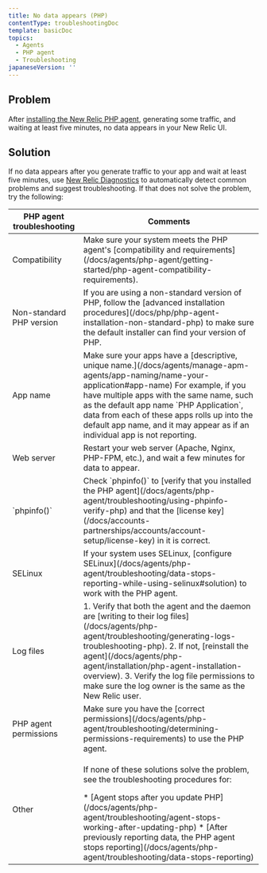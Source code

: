 ```yaml
---
title: No data appears (PHP)
contentType: troubleshootingDoc
template: basicDoc
topics:
  - Agents
  - PHP agent
  - Troubleshooting
japaneseVersion: ''
---
```


## Problem

After [installing the New Relic PHP agent](/docs/agents/php-agent/installation/php-agent-installation-overview), generating some traffic, and waiting at least five minutes, no data appears in your New Relic UI.

## Solution

If no data appears after you generate traffic to your app and wait at least five minutes, use [New Relic Diagnostics](/docs/agents/manage-apm-agents/troubleshooting/new-relic-diagnostics) to automatically detect common problems and suggest troubleshooting. If that does not solve the problem, try the following:

<table>
  <thead>
    <tr>
      <th>
        PHP agent troubleshooting
      </th>
      <th>
        Comments
      </th>
    </tr>
  </thead>
  <tbody>
    <tr>
      <td>
        Compatibility
      </td>
      <td>
        Make sure your system meets the PHP agent's [compatibility and requirements](/docs/agents/php-agent/getting-started/php-agent-compatibility-requirements).
      </td>
    </tr>
    <tr>
      <td>
        Non-standard PHP version
      </td>
      <td>
        If you are using a non-standard version of PHP, follow the [advanced installation procedures](/docs/php/php-agent-installation-non-standard-php) to make sure the default installer can find your version of PHP.
      </td>
    </tr>
    <tr>
      <td>
        App name
      </td>
      <td>
        Make sure your apps have a [descriptive, unique name.](/docs/agents/manage-apm-agents/app-naming/name-your-application#app-name) For example, if you have multiple apps with the same name, such as the default app name `PHP Application`, data from each of these apps rolls up into the default app name, and it may appear as if an individual app is not reporting.
      </td>
    </tr>
    <tr>
      <td>
        Web server
      </td>
      <td>
        Restart your web server (Apache, Nginx, PHP-FPM, etc.), and wait a few minutes for data to appear.
      </td>
    </tr>
    <tr>
      <td>
        `phpinfo()`
      </td>
      <td>
        Check `phpinfo()` to [verify that you installed the PHP agent](/docs/agents/php-agent/troubleshooting/using-phpinfo-verify-php) and that the [license key](/docs/accounts-partnerships/accounts/account-setup/license-key) in it is correct.
      </td>
    </tr>
    <tr>
      <td>
        SELinux
      </td>
      <td>
        If your system uses SELinux, [configure SELinux](/docs/agents/php-agent/troubleshooting/data-stops-reporting-while-using-selinux#solution) to work with the PHP agent.
      </td>
    </tr>
    <tr>
      <td>
        Log files
      </td>
      <td>
        1.  Verify that both the agent and the daemon are [writing to their log files](/docs/agents/php-agent/troubleshooting/generating-logs-troubleshooting-php).
        2.  If not, [reinstall the agent](/docs/agents/php-agent/installation/php-agent-installation-overview).
        3.  Verify the log file permissions to make sure the log owner is the same as the New Relic user.
      </td>
    </tr>
    <tr>
      <td>
        PHP agent permissions
      </td>
      <td>
        Make sure you have the [correct permissions](/docs/agents/php-agent/troubleshooting/determining-permissions-requirements) to use the PHP agent.
      </td>
    </tr>
    <tr>
      <td>
        Other
      </td>
      <td>
        <p>If none of these solutions solve the problem, see the troubleshooting procedures for:</p>
        *   [Agent stops after you update PHP](/docs/agents/php-agent/troubleshooting/agent-stops-working-after-updating-php)
        *   [After previously reporting data, the PHP agent stops reporting](/docs/agents/php-agent/troubleshooting/data-stops-reporting)
      </td>
    </tr>
  </tbody>
</table>
